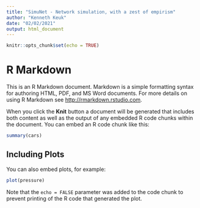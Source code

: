 ```yaml
---
title: "SimuNet - Network simulation, with a zest of empirism"
author: "Kenneth Keuk"
date: "02/02/2021"
output: html_document
---
```


```r
knitr::opts_chunk$set(echo = TRUE)
```

# R Markdown

This is an R Markdown document. Markdown is a simple formatting syntax for authoring HTML, PDF, and MS Word documents. For more details on using R Markdown see <http://rmarkdown.rstudio.com>.

When you click the **Knit** button a document will be generated that includes both content as well as the output of any embedded R code chunks within the document. You can embed an R code chunk like this:

```r
summary(cars)
```

## Including Plots

You can also embed plots, for example:

```r
plot(pressure)
```

Note that the `echo = FALSE` parameter was added to the code chunk to prevent printing of the R code that generated the plot.

